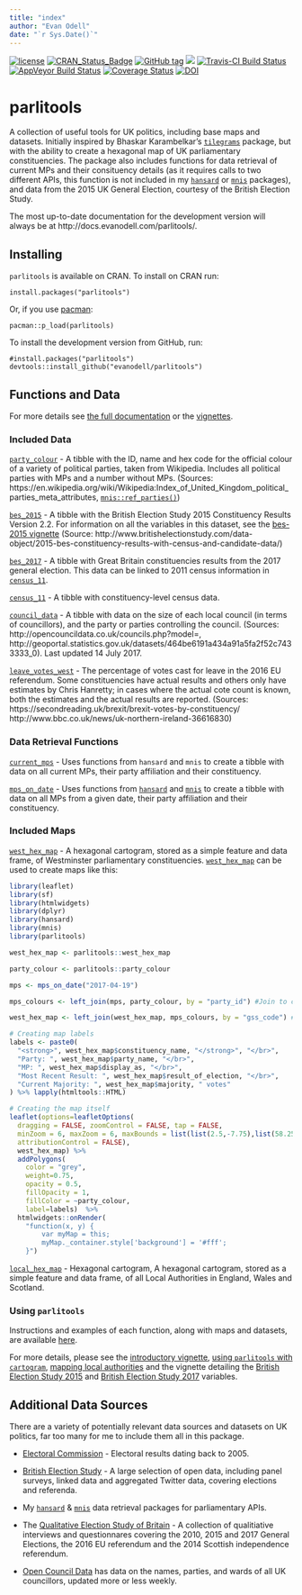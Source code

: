 ```yaml
---
title: "index"
author: "Evan Odell"
date: "`r Sys.Date()`"
---
```


[![license](https://img.shields.io/github/license/mashape/apistatus.svg)](https://github.com/evanodell/parlitools/blob/master/LICENSE)
[![CRAN_Status_Badge](https://www.r-pkg.org/badges/version/parlitools)](https://cran.r-project.org/package=parlitools)
[![GitHub tag](https://img.shields.io/github/tag/evanodell/parlitools.svg)](https://github.com/evanodell/parlitools)
[![](https://cranlogs.r-pkg.org/badges/grand-total/parlitools)](https://dgrtwo.shinyapps.io/cranview/)
[![Travis-CI Build Status](https://travis-ci.org/evanodell/parlitools.svg?branch=master)](https://travis-ci.org/evanodell/parlitools)
[![AppVeyor Build Status](https://ci.appveyor.com/api/projects/status/github/evanodell/parlitools?branch=master&svg=true)](https://ci.appveyor.com/project/evanodell/parlitools)
[![Coverage Status](https://img.shields.io/codecov/c/github/evanodell/parlitools/master.svg)](https://codecov.io/github/evanodell/parlitools?branch=master)
[![DOI](https://zenodo.org/badge/86801920.svg)](https://zenodo.org/badge/latestdoi/86801920)

# parlitools

A collection of useful tools for UK politics, including base maps and datasets. Initially inspired by Bhaskar Karambelkar's [`tilegrams`](https://cran.r-project.org/package=tilegramsR) package, but with the ability to create a hexagonal map of UK parliamentary constituencies. The package also includes functions for data retrieval of current MPs and their consituency details (as it requires calls to two different APIs, this function is not included in my [`hansard`](https://cran.r-project.org/package=hansard) or [`mnis`](https://cran.r-project.org/package=mnis) packages), and data from the 2015 UK General Election, courtesy of the British Election Study.

The most up-to-date documentation for the development version will always be at http://docs.evanodell.com/parlitools/. 

## Installing

`parlitools` is available on CRAN. To install on CRAN run:

```
install.packages("parlitools")
```

Or, if you use [pacman](https://cran.r-project.org/package=pacman):

```
pacman::p_load(parlitools)
```

To install the development version from GitHub, run:

```
#install.packages("parlitools")
devtools::install_github("evanodell/parlitools")
```

## Functions and Data

For more details see [the full documentation](https://docs.evanodell.com/parlitools/reference) or the [vignettes](https://docs.evanodell.com/parlitools/articles/).

### Included Data

[`party_colour`](https://docs.evanodell.com/parlitools/reference/party_colour.html) - A tibble with the ID, name and hex code for the official colour of a variety of political parties, taken from Wikipedia. Includes all political parties with MPs and a number without MPs. (Sources: https://en.wikipedia.org/wiki/Wikipedia:Index_of_United_Kingdom_political_parties_meta_attributes, [`mnis::ref_parties()`](https://cran.r-project.org/package=mnis))

[`bes_2015`](https://docs.evanodell.com/parlitools/reference/bes_2015.html) - A tibble with the British Election Study 2015 Constituency Results Version 2.2. For information on all the variables in this dataset, see the [bes-2015 vignette](http://docs.evanodell.com/parlitools/articles/bes-2015.html) (Source: http://www.britishelectionstudy.com/data-object/2015-bes-constituency-results-with-census-and-candidate-data/)

[`bes_2017`](https://docs.evanodell.com/parlitools/reference/bes_2017.html) - A tibble with Great Britain constituencies results from the 2017 general election. This data can be linked to 2011 census information in [`census_11`](https://docs.evanodell.com/parlitools/reference/census_11.html).

[`census_11`](https://docs.evanodell.com/parlitools/reference/census_11.html) - A tibble with constituency-level census data.

[`council_data`](https://docs.evanodell.com/parlitools/reference/council_data.html) - A tibble with data on the size of each local council (in terms of councillors), and the party or parties controlling the council. (Sources: http://opencouncildata.co.uk/councils.php?model=, http://geoportal.statistics.gov.uk/datasets/464be6191a434a91a5fa2f52c7433333_0). Last updated 14 July 2017.

[`leave_votes_west`](https://docs.evanodell.com/parlitools/reference/leave_votes_west.html) - The percentage of votes cast for leave in the 2016 EU referendum. Some constituencies have actual results and others only have estimates by Chris Hanretty; in cases where the actual cote count is known, both the estimates and the actual results are reported. (Sources: https://secondreading.uk/brexit/brexit-votes-by-constituency/ http://www.bbc.co.uk/news/uk-northern-ireland-36616830)

### Data Retrieval Functions

[`current_mps`](https://docs.evanodell.com/parlitools/reference/current_mps.html) - Uses functions from `hansard` and `mnis` to create a tibble with data on all current MPs, their party affiliation and their constituency.

[`mps_on_date`](https://docs.evanodell.com/parlitools/reference/mps_on_date.html) - Uses functions from [`hansard`](https://docs.evanodell.com/hansard) and [`mnis`](https://docs.evanodell.com/mnis) to create a tibble with data on all MPs from a given date, their party affiliation and their constituency.

### Included Maps

[`west_hex_map`](https://docs.evanodell.com/parlitools/reference/west_hex_map.html) - A hexagonal cartogram, stored as a simple feature and data frame, of Westminster parliamentary constituencies. [`west_hex_map`](https://docs.evanodell.com/parlitools/reference/west_hex_map.html) can be used to create maps like this:

```r
library(leaflet)
library(sf)
library(htmlwidgets)
library(dplyr)
library(hansard)
library(mnis)
library(parlitools)

west_hex_map <- parlitools::west_hex_map

party_colour <- parlitools::party_colour

mps <- mps_on_date("2017-04-19")

mps_colours <- left_join(mps, party_colour, by = "party_id") #Join to current MP data

west_hex_map <- left_join(west_hex_map, mps_colours, by = "gss_code") #Join colours to hexagon map

# Creating map labels
labels <- paste0(
  "<strong>", west_hex_map$constituency_name, "</strong>", "</br>",
  "Party: ", west_hex_map$party_name, "</br>",
  "MP: ", west_hex_map$display_as, "</br>",
  "Most Recent Result: ", west_hex_map$result_of_election, "</br>",
  "Current Majority: ", west_hex_map$majority, " votes"
) %>% lapply(htmltools::HTML)

# Creating the map itself
leaflet(options=leafletOptions(
  dragging = FALSE, zoomControl = FALSE, tap = FALSE,
  minZoom = 6, maxZoom = 6, maxBounds = list(list(2.5,-7.75),list(58.25,50.0)),
  attributionControl = FALSE),
  west_hex_map) %>%
  addPolygons(
    color = "grey",
    weight=0.75,
    opacity = 0.5,
    fillOpacity = 1,
    fillColor = ~party_colour,
    label=labels)  %>% 
  htmlwidgets::onRender(
    "function(x, y) {
        var myMap = this;
        myMap._container.style['background'] = '#fff';
    }")
```


[`local_hex_map`](https://docs.evanodell.com/parlitools/reference/local_hex_map.html) - Hexagonal cartogram, A hexagonal cartogram, stored as a simple feature and data frame, of all Local Authorities in England, Wales and Scotland.

### Using `parlitools`

Instructions and examples of each function, along with maps and datasets, are available [here](https://docs.evanodell.com/parlitools/reference).

For more details, please see the [introductory vignette](https://docs.evanodell.com/parlitools/articles/introduction.html), [using `parlitools` with `cartogram`](https://docs.evanodell.com/parlitools/articles/using-cartograms.html), [mapping local authorities](https://docs.evanodell.com/parlitools/articles/mapping-local-authorities.html) and the vignette detailing the [British Election Study 2015](https://docs.evanodell.com/parlitools/articles/bes-2015.html) and [British Election Study 2017](https://docs.evanodell.com/parlitools/articles/bes-2015.html) variables.

## Additional Data Sources

There are a variety of potentially relevant data sources and datasets on UK politics, far too many for me to include them all in this package.

* [Electoral Commission](http://www.electoralcommission.org.uk/our-work/our-research/electoral-data) - Electoral results dating back to 2005.

* [British Election Study](http://www.britishelectionstudy.com/data/) - A large selection of open data, including panel surveys, linked data and aggregated Twitter data, covering elections and referenda.

* My [`hansard`](https://cran.r-project.org/package=hansard) & [`mnis`](https://cran.r-project.org/package=mnis) data retrieval packages for parliamentary APIs.

* The [Qualitative Election Study of Britain](https://qesb.info/) - A collection of qualitiative interviews and questionnares covering the 2010, 2015 and 2017 General Elections, the 2016 EU referendum and the 2014 Scottish independence referendum.

* [Open Council Data](http://opencouncildata.co.uk/) has data on the names, parties, and wards of all UK councillors, updated more or less weekly.

